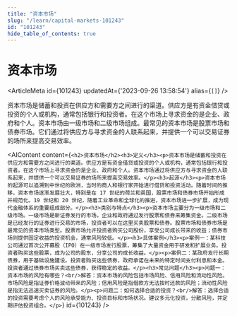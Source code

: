 ```yaml
---
title: "资本市场"
slug: "/learn/capital-markets-101243"
id: "101243"
hide_table_of_contents: true
---
```



# 资本市场

<ArticleMeta id={101243} updatedAt={'2023-09-26 13:58:54'} alias={`[]`} />
<div className='border-solid border-b border-t-0 my-4 border-[var(--ifm-color-gray-300)]' />

资本市场是储蓄和投资在供应方和需要方之间进行的渠道。供应方是有资金借贷或投资的个人或机构，通常包括银行和投资者。在这个市场上寻求资金的是企业、政府和个人。资本市场由一级市场和二级市场组成。最常见的资本市场是股票市场和债券市场。它们通过将供应方与寻求资金的人联系起来，并提供一个可以交易证券的场所来提高交易效率。

<AIContent content={`<h2>资本市场</h2><h3>定义</h3><p>资本市场是储蓄和投资在供应方和需要方之间进行的渠道。供应方是有资金借贷或投资的个人或机构，通常包括银行和投资者。在这个市场上寻求资金的是企业、政府和个人。资本市场通过将供应方与寻求资金的人联系起来，并提供一个可以交易证券的场所来提高交易效率。</p><h3>起源</h3><p>资本市场的起源可以追溯到中世纪的欧洲，当时的商人和银行家开始进行借贷和投资活动。随着时间的推移，资本市场逐渐发展壮大，特别是在 17 世纪的荷兰和英国，股票市场和债券市场开始形成并规范化。19 世纪和 20 世纪，随着工业革命和全球化的推进，资本市场进一步扩展，成为现代金融体系的重要组成部分。</p><h3>类别与特点</h3><p>资本市场主要分为一级市场和二级市场。一级市场是新证券发行的市场，企业和政府通过发行股票和债券来筹集资金。二级市场是已经发行的证券进行交易的市场，投资者可以在这里买卖股票和债券。股票市场和债券市场是最常见的资本市场类型。股票市场允许投资者购买公司股份，享受公司成长带来的收益；债券市场则提供固定收益的投资机会，通常风险较低。</p><h3>具体案例</h3><p>案例一：某科技公司通过首次公开募股（IPO）在一级市场发行股票，筹集了大量资金用于研发和扩展业务。投资者购买这些股票，成为公司的股东，分享公司的成长收益。</p><p>案例二：某政府发行长期债券，用于基础设施建设。投资者购买这些债券，政府承诺在未来的特定时间支付利息和本金。投资者通过债券市场买卖这些债券，获得稳定的收益。</p><h3>常见问题</h3><p>问题一：资本市场的风险有哪些？<br/>解答：资本市场的风险包括市场风险、信用风险和流动性风险。市场风险是指证券价格波动带来的风险；信用风险是指借款方无法按时还款的风险；流动性风险是指无法迅速买卖证券的风险。</p><p>问题二：如何选择合适的投资？<br/>解答：选择合适的投资需要考虑个人的风险承受能力、投资目标和市场状况。建议多元化投资，分散风险，并定期评估投资组合。</p>`} id={101243} />
